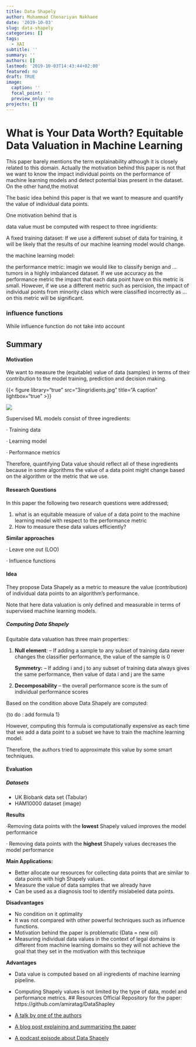 ```yaml
---
title: Data Shapely
author: Muhammad Chenariyan Nakhaee
date: '2019-10-03'
slug: data-shapely
categories: []
tags:
  - XAI
subtitle: ''
summary: ''
authors: []
lastmod: '2019-10-03T14:43:44+02:00'
featured: no
draft: TRUE 
image:
  caption: ''
  focal_point: ''
  preview_only: no
projects: []
---
```

# What is Your Data Worth? Equitable Data Valuation in Machine Learning

This paper barely mentions the term explainability although it is closely related to this domain. Actually the motivation behind this paper is not that we want to know the impact individual points on the performance of machine learning models and detect potential bias present in the dataset. On the other hand,the motivat

The basic idea behind this paper is that we want to measure and quantify the value of individual data points.

One motivation behind that is



data value must be computed with respect to three ingridients:

A fixed training dataset: If we use a different subset of data for training, it will be likely that the results of our machine learning model would change. 

the machine learning model:

the performance metric: imagin we would like to classify benign and ... tumors in a highly imbalanced dataset. If we use accuracy as the performance metric the impact that each data point have on this metric is small. However, if we use a different metric such as percision, the impact of individual points from minority class which were classified incorrectly as ... on this metric will be significant.




### influence functions
While influence function do not take into account 



## Summary

#### **Motivation**

We want to measure the (equitable) value of data (samples) in terms of their contribution to the model training, prediction and decision making.

{{< figure library="true" src="3ingridients.jpg" title="A caption" lightbox="true" >}}

![](/content/post/3ingridients.jpg)

Supervised ML models consist of three ingredients:

·         Training data

·         Learning model

·         Performance metrics

Therefore, quantifying Data value should reflect all of these ingredients because in some algorithms the value of a data point might change based on the algorithm or the metric that we use.

#### **Research Questions**

 In this paper the following two research questions were addressed;

1. what is an equitable measure of value of a data point to the machine learning model with respect to the performance metric
2. How to measure these data values efficiently?

**Similar approaches**

·         Leave one out (LOO)

·         Influence functions 

#### **Idea**

They propose Data Shapely as a metric to measure the value (contribution) of individual data points to an algorithm’s performance.

Note that here data valuation is only defined and measurable in terms of supervised machine learning models.

##### Computing Data Shapely

Equitable data valuation has three main properties:

1. **Null element**:  – If adding a sample to any subset of training data never changes the classifier performance, the value of the sample is 0

   **Symmetry:** – If adding i and j to any subset of training data always gives the same performance, then value of data i and j are the same

2.  **Decomposability** – the overall performance score is the sum of individual performance scores

Based on the condition above Data Shapely are computed:



{to do : add formula 1}

However, computing this formula is computationally expensive as each time that we add a data point to a subset we have to train the machine learning model. 

Therefore, the authors tried to approximate this value by some smart techniques.

 

#### **Evaluation** 

##### **Datasets**

- UK Biobank data set (Tabular)
- HAM10000 dataset (image)

**Results** 

·Removing data points with the **lowest** Shapely valued improves the model performance

· Removing data points with the **highest** Shapely values decreases the model performance

 

**Main Applications:** 

- Better allocate our resources for collecting data points that are similar to data points with high Shapely values.
- Measure the value of data samples that we already have
- Can be used as a diagnosis tool to identify mislabeled data points.

 

**Disadvantages**

- No condition on it optimality
- It was not compared with other powerful techniques such as influence functions.
-  Motivation behind the paper is problematic (Data = new oil)
- Measuring individual data values in the context of legal domains is different from machine learning domains so they will not achieve the goal that they set in the motivation with this technique

**Advantages**

- Data value is computed based on all ingredients of machine learning pipeline.
- Computing Shapely values is not limited by the type of data, model and performance metrics.
## Resources
Official Repository for the paper:
https://github.com/amiratag/DataShapley

- [A talk by one of the authors](https://www.youtube.com/watch?v=79pRqMq_-LE)
- [A blog post explaining and summarizing the paper](https://blog.acolyer.org/2019/07/15/data-shapley/) 
- [A podcast episode about Data Shapely](http://lineardigressions.com/episodes/2018/5/6/game-theory-for-model-interpretability-shapley-values)
